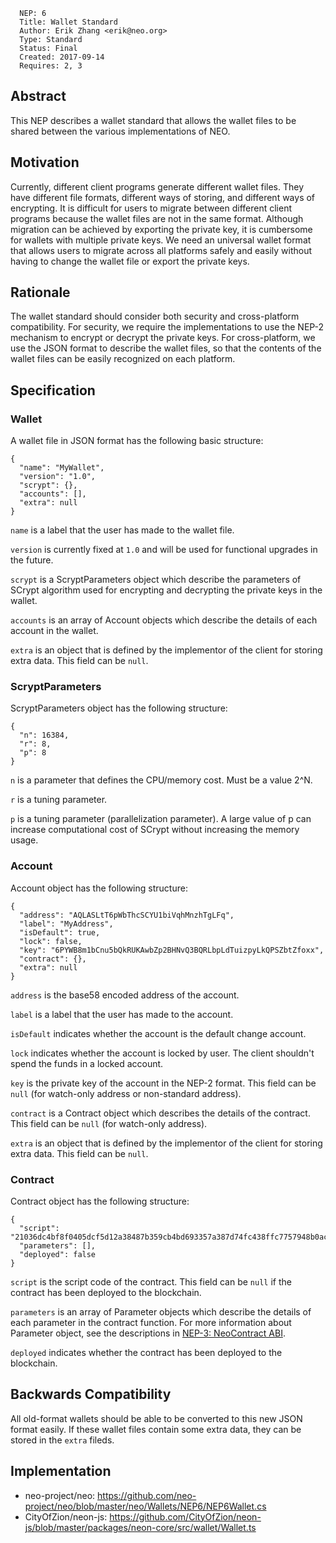 <pre>
  NEP: 6
  Title: Wallet Standard
  Author: Erik Zhang <erik@neo.org>
  Type: Standard
  Status: Final
  Created: 2017-09-14
  Requires: 2, 3
</pre>

==Abstract==

This NEP describes a wallet standard that allows the wallet files to be shared between the various implementations of NEO.

==Motivation==

Currently, different client programs generate different wallet files. They have different file formats, different ways of storing, and different ways of encrypting. It is difficult for users to migrate between different client programs because the wallet files are not in the same format. Although migration can be achieved by exporting the private key, it is cumbersome for wallets with multiple private keys. We need an universal wallet format that allows users to migrate across all platforms safely and easily without having to change the wallet file or export the private keys.

==Rationale==

The wallet standard should consider both security and cross-platform compatibility. For security, we require the implementations to use the NEP-2 mechanism to encrypt or decrypt the private keys. For cross-platform, we use the JSON format to describe the wallet files, so that the contents of the wallet files can be easily recognized on each platform.

==Specification==

===Wallet===

A wallet file in JSON format has the following basic structure:

<pre>
{
  "name": "MyWallet",
  "version": "1.0",
  "scrypt": {},
  "accounts": [],
  "extra": null
}
</pre>

<code>name</code> is a label that the user has made to the wallet file.

<code>version</code> is currently fixed at <code>1.0</code> and will be used for functional upgrades in the future.

<code>scrypt</code> is a ScryptParameters object which describe the parameters of SCrypt algorithm used for encrypting and decrypting the private keys in the wallet.

<code>accounts</code> is an array of Account objects which describe the details of each account in the wallet.

<code>extra</code> is an object that is defined by the implementor of the client for storing extra data. This field can be <code>null</code>.

===ScryptParameters===

ScryptParameters object has the following structure:

<pre>
{
  "n": 16384,
  "r": 8,
  "p": 8
}
</pre>

<code>n</code> is a parameter that defines the CPU/memory cost. Must be a value 2^N.

<code>r</code> is a tuning parameter.

<code>p</code> is a tuning parameter (parallelization parameter). A large value of p can increase computational cost of SCrypt without increasing the memory usage.

===Account===

Account object has the following structure:

<pre>
{
  "address": "AQLASLtT6pWbThcSCYU1biVqhMnzhTgLFq",
  "label": "MyAddress",
  "isDefault": true,
  "lock": false,
  "key": "6PYWB8m1bCnu5bQkRUKAwbZp2BHNvQ3BQRLbpLdTuizpyLkQPSZbtZfoxx",
  "contract": {},
  "extra": null
}
</pre>

<code>address</code> is the base58 encoded address of the account.

<code>label</code> is a label that the user has made to the account.

<code>isDefault</code> indicates whether the account is the default change account.

<code>lock</code> indicates whether the account is locked by user. The client shouldn't spend the funds in a locked account.

<code>key</code> is the private key of the account in the NEP-2 format. This field can be <code>null</code> (for watch-only address or non-standard address).

<code>contract</code> is a Contract object which describes the details of the contract. This field can be <code>null</code> (for watch-only address).

<code>extra</code> is an object that is defined by the implementor of the client for storing extra data. This field can be <code>null</code>.

===Contract===

Contract object has the following structure:

<pre>
{
  "script": "21036dc4bf8f0405dcf5d12a38487b359cb4bd693357a387d74fc438ffc7757948b0ac",
  "parameters": [],
  "deployed": false
}
</pre>

<code>script</code> is the script code of the contract. This field can be <code>null</code> if the contract has been deployed to the blockchain.

<code>parameters</code> is an array of Parameter objects which describe the details of each parameter in the contract function. For more information about Parameter object, see the descriptions in [[nep-3.mediawiki|NEP-3: NeoContract ABI]].

<code>deployed</code> indicates whether the contract has been deployed to the blockchain.

==Backwards Compatibility==

All old-format wallets should be able to be converted to this new JSON format easily. If these wallet files contain some extra data, they can be stored in the <code>extra</code> fileds.

==Implementation==

*neo-project/neo: https://github.com/neo-project/neo/blob/master/neo/Wallets/NEP6/NEP6Wallet.cs 
*CityOfZion/neon-js: https://github.com/CityOfZion/neon-js/blob/master/packages/neon-core/src/wallet/Wallet.ts 
